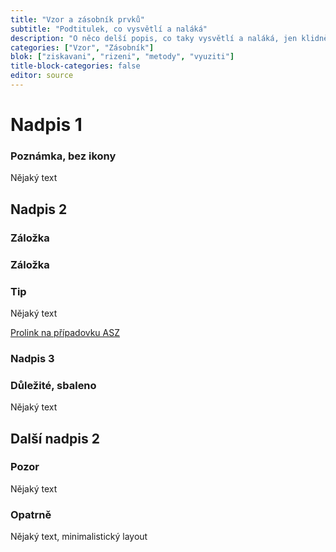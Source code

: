 ```yaml
---
title: "Vzor a zásobník prvků"
subtitle: "Podtitulek, co vysvětlí a naláká"
description: "O něco delší popis, co taky vysvětlí a naláká, jen klidně na celý řádek"
categories: ["Vzor", "Zásobník"]
blok: ["ziskavani", "rizeni", "metody", "vyuziti"]
title-block-categories: false
editor: source
---
```


# Nadpis 1

:::{.callout-note icon=false appearance=simple collapse=true}

### Poznámka, bez ikony

Nějaký text

:::

## Nadpis 2

:::{.panel-tabset}

### Záložka

### Záložka

:::

:::{.callout-note collapse=false}

### Tip

Nějaký text

:::

:::{.btn .btn-primary}
[Prolink na případovku ASZ](../pripadove-studie/asz)
:::


### Nadpis 3 {#id-pro-odkazy}

:::{.callout-important collapse=true}

### Důležité, sbaleno

Nějaký text

:::

## Další nadpis 2

:::{.callout-warning collapse=false}

### Pozor

Nějaký text

:::

:::{.callout-caution icon=false appearance=minimal}

### Opatrně

Nějaký text, minimalistický layout

:::
